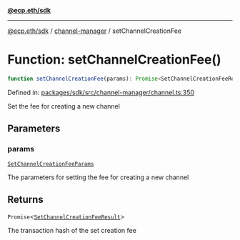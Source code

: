 [**@ecp.eth/sdk**](../../index.mdx)

***

[@ecp.eth/sdk](/sdk-reference/index.mdx) / [channel-manager](/sdk-reference/channel-manager/index.mdx) / setChannelCreationFee

# Function: setChannelCreationFee()

```ts
function setChannelCreationFee(params): Promise<SetChannelCreationFeeResult>;
```

Defined in: [packages/sdk/src/channel-manager/channel.ts:350](https://github.com/ecp-eth/comments-monorepo/blob/main/packages/sdk/src/channel-manager/channel.ts#L350)

Set the fee for creating a new channel

## Parameters

### params

[`SetChannelCreationFeeParams`](/sdk-reference/channel-manager/type-aliases/SetChannelCreationFeeParams.mdx)

The parameters for setting the fee for creating a new channel

## Returns

`Promise`\<[`SetChannelCreationFeeResult`](/sdk-reference/channel-manager/type-aliases/SetChannelCreationFeeResult.mdx)\>

The transaction hash of the set creation fee
